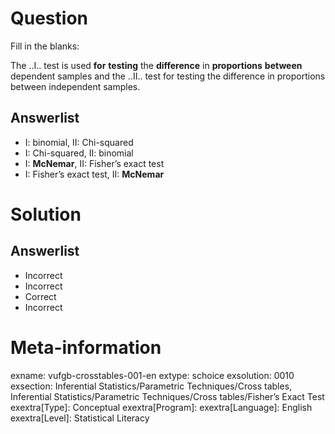 Question
========
  
Fill in the blanks:

The ..I.. test is used **for** **testing** the **difference** in **proportions** **between** dependent samples and the ..II.. test for testing the difference in
proportions between independent samples.


Answerlist
----------
* I: binomial, II: Chi-squared
* I: Chi-squared, II: binomial
* I: **McNemar**, II: Fisher's exact test
* I: Fisher's exact test, II: **McNemar**

Solution
========
  
Answerlist
----------
* Incorrect
* Incorrect
* Correct
* Incorrect

Meta-information
================
exname: vufgb-crosstables-001-en
extype: schoice
exsolution: 0010
exsection: Inferential Statistics/Parametric Techniques/Cross tables, Inferential Statistics/Parametric Techniques/Cross tables/Fisher's Exact Test
exextra[Type]: Conceptual
exextra[Program]: 
exextra[Language]: English
exextra[Level]: Statistical Literacy